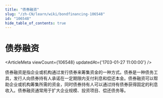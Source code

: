 ```yaml
---
title: "债券融资"
slug: "/zh-CN/learn/wiki/bondfinancing-106548"
id: "106548"
hide_table_of_contents: true
---
```



# 债券融资

<ArticleMeta viewCount={106548} updatedAt={'1703-01-27 11:00:00'} />

债券融资是指企业或机构通过发行债券来筹集资金的一种方式。债券是一种债务工具，发行人向债券持有人承诺在一定期限内支付利息和偿还本金。债券融资可以帮助企业或机构筹集所需的资金，同时债券持有人可以通过持有债券获得固定的利息收入。债券融资通常用于扩大企业规模、投资项目、偿还债务等。
